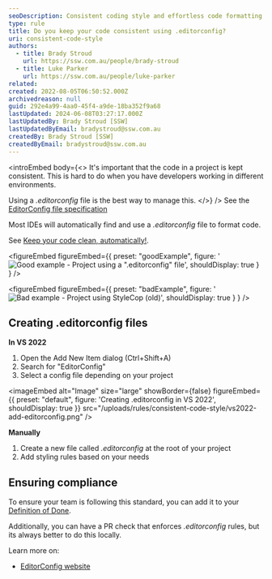 ```yaml
---
seoDescription: Consistent coding style and effortless code formatting with .editorconfig.
type: rule
title: Do you keep your code consistent using .editorconfig?
uri: consistent-code-style
authors:
  - title: Brady Stroud
    url: https://ssw.com.au/people/brady-stroud
  - title: Luke Parker
    url: https://ssw.com.au/people/luke-parker
related:
created: 2022-08-05T06:50:52.000Z
archivedreason: null
guid: 292e4a99-4aa0-45f4-a9de-18ba352f9a68
lastUpdated: 2024-06-08T03:27:17.000Z
lastUpdatedBy: Brady Stroud [SSW]
lastUpdatedByEmail: bradystroud@ssw.com.au
createdBy: Brady Stroud [SSW]
createdByEmail: bradystroud@ssw.com.au
---
```


<introEmbed
  body={<>
It's important that the code in a project is kept consistent. This is hard to do when you have developers working in different environments.

Using a _.editorconfig_ file is the best way to manage this.
  </>}
/>
See the [EditorConfig file specification](https://spec.editorconfig.org)

Most IDEs will automatically find and use a _.editorconfig_ file to format code.

See [Keep your code clean, automatically!](https://devblogs.microsoft.com/visualstudio/visual-studio-17-1-preview-2-is-now-available/#keep-your-code-clean-automatically?WT.mc_id=DT-MVP-33518).

<figureEmbed figureEmbed={{
  preset: "goodExample",
  figure: '![Good example - Project using a ".editorconfig" file](/uploads/rules/consistent-code-style/vs2022-add-editorconfig.png)',
  shouldDisplay: true
} } />


<figureEmbed figureEmbed={{
  preset: "badExample",
  figure: '![Bad example - Project using StyleCop (old)](/uploads/rules/consistent-code-style/vs-2022-stylecop.png)',
  shouldDisplay: true
} } />


## Creating **.editorconfig** files

**In VS 2022**

1. Open the Add New Item dialog (Ctrl+Shift+A)
2. Search for "EditorConfig"
3. Select a config file depending on your project


<imageEmbed
  alt="Image"
  size="large"
  showBorder={false}
  figureEmbed={{
    preset: "default",
    figure: 'Creating .editorconfig in VS 2022',
    shouldDisplay: true
  }}
  src="/uploads/rules/consistent-code-style/vs2022-add-editorconfig.png"
/>

**Manually**

1. Create a new file called _.editorconfig_ at the root of your project
2. Add styling rules based on your needs

## Ensuring compliance

To ensure your team is following this standard, you can add it to your [Definition of Done](/definition-of-done).

Additionally, you can have a PR check that enforces _.editorconfig_ rules, but its always better to do this locally.

Learn more on:

* [EditorConfig website](https://editorconfig.org)
